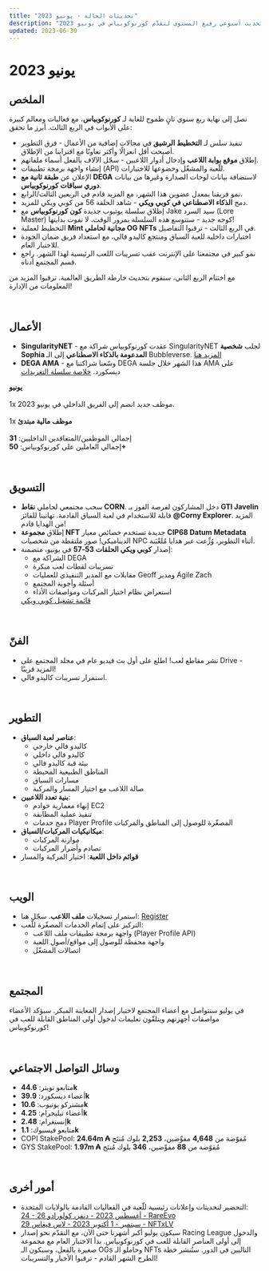 ```yaml
---
title: "تحديثات الحالة - يونيو 2023"
description: "تحديث أسبوعي رفيع المستوى لتقدّم كورنوكوبياس في يونيو 2023."
updated: 2023-06-30
---
```


# يونيو 2023  

## الملخص  

نصل إلى نهاية ربع سنوي ثانٍ طموح للغاية لـ **كورنوكوبياس**، مع فعاليات ومعالم كبيرة على الأبواب في الربع الثالث. أبرز ما تحقق:  

<ul className="styled-list">
  <li>تنفيذ سلس لـ <b>التخطيط الرشيق </b> في مجالات إضافية من الأعمال - فرق التطوير أصبحت أقل انعزالًا وأكثر تعاونًا مع اقترابنا من الإطلاق.</li>
  <li>إطلاق <b>موقع بوابة اللاعب </b> وإدخال أدوار اللاعبين - سجّل الآلاف بالفعل أسماء ملفاتهم.</li>
  <li>إنشاء واجهة برمجة تطبيقات (API) للّعبة والمشغّل وخضوعها للاختبارات.</li>
  <li>الإعلان عن <b>طبقة ثانية  مع DEGA</b> لاستضافة بيانات لوحات الصدارة وغيرها من بيانات <b>دوري سباقات كورنوكوبياس</b>.</li>
  <li>نمو فريقنا بمعدل عضوين هذا الشهر، مع المزيد قادم في الربعين الثالث/الرابع.</li>
  <li>دمج <b>الذكاء الاصطناعي في كوبي ويكي</b> - شاهد الحلقة 56 من كوبي ويكي للمزيد.</li>
  <li>إطلاق سلسلة يوتيوب جديدة <b>كون كورنوكوبياس</b> مع Jake سيد السرد (Lore Master) كوجه جديد - ستتوسع هذه السلسلة بمرور الوقت، لا تفوت بدايتها!</li>
  <li>التخطيط لعملية <b>Mint مجانية لحاملي OG NFTs</b> في الربع الثالث - ترقبوا التفاصيل.</li>
  <li>اختبارات داخلية للعبة السباق ومنتجع كاليدو فالي، مع استعداد فريق ضمان الجودة  للاختبار العام.</li>
  <li>نمو كبير في مجتمعنا على الإنترنت عقب تسريبات اللعب الرئيسية لهذا الشهر. راجع قسم المجتمع أدناه.</li>
</ul>  

مع اختتام الربع الثاني، سنقوم بتحديث خارطة الطريق العالمية. ترقبوا المزيد من المعلومات من الإدارة!  

<br />  

## الأعمال  

<ul className="styled-list">
  <li>
    <b>SingularityNET</b> - عقدت كورنوكوبياس شراكة مع SingularityNET لجلب <b>شخصية Sophia المدعومة بالذكاء الاصطناعي</b> إلى الـ Bubbleverse.  
    <a href="#">المزيد هنا</a>
  </li>
  <li>
    <b>DEGA AMA</b> - وسّعنا شراكتنا مع DEGA هذا الشهر خلال جلسة AMA على ديسكورد.  
    <a href="#">خلاصة سلسلة التغريدات</a>
  </li>
</ul>  

<div className="note-box">
  <p style={{margin: 0}}>
    <b>يونيو</b><br /><br />
    1x موظف جديد انضم إلى الفريق الداخلي في يونيو 2023.<br /><br />
    1x <b>موظف مالية مبتدئ</b><br /><br />
    إجمالي الموظفين/المتعاقدين الداخليين: <b style={{color:"#f59e0b"}}>31</b><br />
    إجمالي العاملين على كورنوكوبياس: <b style={{color:"#f59e0b"}}>50+​</b>
  </p>
</div>  

<br />  

## التسويق  

<ul className="styled-list">
  <li>
    سحب مجتمعي لحاملي <b>نقاط CORN</b>. دخل المشاركون لفرصة الفوز بـ <b>GTI Javelin</b> قابلة للاستخدام في لعبة السباق القادمة.  
    تهانينا للفائز <b>@Corny Explorer</b>. المزيد من الهدايا قادم!
  </li>
  <li>
    إطلاق <b>مجموعة NFT</b> جديدة تستخدم خصائص معيار <b>CIP68 Datum Metadata</b> الديناميكي! صور ملتقطة من شخصيات NPC أثناء التطوير، وُزِّعت عبر هدايا مُلعْبَنة.
  </li>
  <li>
    إصدار <b>كوبي ويكي الحلقات 53-57</b> في يونيو، متضمنة:  
    <ul className="styled-list">
      <li>الشراكة مع DEGA</li>
      <li>تسريبات لقطات لعب مبكرة</li>
      <li>مقابلات مع المدير التنفيذي للعمليات Geoff ومدير Agile Zach</li>
      <li>أسئلة وأجوبة المجتمع</li>
      <li>استعراض نظام اختيار المركبات ومواصفات الأداء</li>
    </ul>  
    <a href="https://www.youtube.com/playlist?list=PL_C1s_snklF35ostGz_umFpk6zHPTmNeM" target="_blank" rel="noreferrer">قائمة تشغيل كوبي ويكي</a>
  </li>
</ul>  

<br />  

## الفنّ  

<ul className="styled-list">
  <li>نشر مقاطع لعب! اطلع على أول بث فيديو عام في مجلد المجتمع على Drive - المزيد قريبًا!</li>
  <li>استمرار تسريبات كاليدو فالي.</li>
</ul>  

<br />  

## التطوير  

<ul className="styled-list">
  <li>
    <b>عناصر لعبة السباق</b>:  
    <ul className="styled-list">
      <li>كاليدو فالي خارجي</li>
      <li>كاليدو فالي داخلي</li>
      <li>بيئة قبة كاليدو فالي</li>
      <li>المناطق الطبيعية المحيطة</li>
      <li>مسارات السباق</li>
      <li>صالة اللاعب مع اختيار المسار والمركبة</li>
    </ul>
  </li>
  <li>
    <b>بنية تعدد اللاعبين</b>:  
    <ul className="styled-list">
      <li>إنهاء معمارية خوادم EC2</li>
      <li>تنفيذ عملية المطابقة </li>
      <li>دمج خدمات Player Profile المصغّرة للوصول إلى المناطق والمركبات</li>
    </ul>
  </li>
  <li>
    <b>ميكانيكيات المركبات/السباق</b>:  
    <ul className="styled-list">
      <li>موازنة المركبات</li>
      <li>تصادم وأضرار المركبات</li>
    </ul>
  </li>
  <li>
    <b>قوائم داخل اللعبة</b>: اختيار المركبة والمسار</li>
</ul>  

<br />  

## الويب  

<ul className="styled-list">
  <li>
    استمرار تسجيلات <b>ملف اللاعب</b>. سجّل هنا:  
    <a href="https://cornucopias.io/register" target="_blank" rel="noreferrer">Register</a>
  </li>
  <li>
    التركيز على إتمام الخدمات المصغّرة للّعب:  
    <ul className="styled-list">
      <li>واجهة برمجة تطبيقات ملف اللاعب (Player Profile API)</li>
      <li>واجهة محفظة للوصول إلى مواقع/أصول اللعبة</li>
      <li>اتصالات المشغّل</li>
    </ul>
  </li>
</ul>  

<br />  

## المجتمع  

<p>
في يوليو سنتواصل مع أعضاء المجتمع لاختبار إصدار المعاينة المبكر. سيؤكد الأعضاء مواصفات أجهزتهم ويتلقّون تعليمات لدخول أولى المناطق القابلة للعب في كورنوكوبياس!
</p>  

<br />  

## وسائل التواصل الاجتماعي  

<ul className="styled-list">
  <li>متابعو تويتر: <b>44.6k</b></li>
  <li>أعضاء ديسكورد: <b>39.9k</b></li>
  <li>مشتركو يوتيوب: <b>10.6k</b></li>
  <li>أعضاء تيليجرام: <b>4.25k</b></li>
  <li>إنستغرام: <b>2.48k</b></li>
  <li>متابعو فيسبوك: <b>1.1k</b></li>
  <li>COPI StakePool: <b>24.64m ₳</b> مُفوّضة من <b>4,648</b> مفوِّضين، <b>2,253</b> بلوك مُنتَج</li>
  <li>GYS StakePool: <b>1.97m ₳</b> مُفوّضة من <b>88</b> مفوِّضين، <b>346</b> بلوك مُنتَج</li>
</ul>  

<br />  

## أمور أخرى  

<ul className="styled-list">
  <li>
    التحضير لتحديثات وإعلانات رئيسية للّعبة في الفعاليات القادمة بالولايات المتحدة:  
    <br />  
    <a href="https://rareevo.io/" target="_blank" rel="noreferrer">24 - 26 أغسطس 2023 - دنفر، كولورادو - RareEvo</a><br />  
    <a href="https://cnftcon.io/" target="_blank" rel="noreferrer">29 سبتمبر - 1 أكتوبر 2023 - لاس فيغاس - NFTxLV</a>
  </li>
  <li>
    سيكون يوليو أكبر أشهرنا حتى الآن، مع التقدّم نحو إصدار Racing League والدخول إلى أولى العناصر القابلة للعب في كورنوكوبياس. بدأ الاختبار العام مع مجموعة صغيرة بالفعل، وسيكون الـ OGs وحاملو الـ NFTs التاليين في الدور.  
    ستُنشر خطة الطرح الشهر القادم - ترقبوا الأخبار والتسريبات!
  </li>
</ul>  
